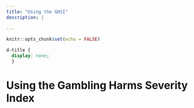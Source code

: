 ```yaml
---
title: "Using the GHSI"
description: |
  
---
```


```r
knitr::opts_chunk$set(echo = FALSE)
```

```css
d-title {
  display: none;
  }
```

# Using the Gambling Harms Severity Index